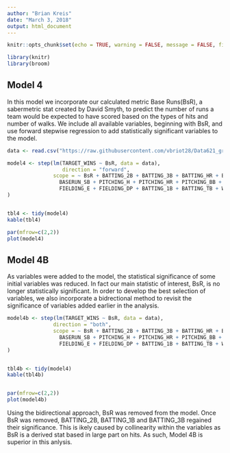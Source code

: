 ```yaml
---
author: "Brian Kreis"
date: "March 3, 2018"
output: html_document
---
```


```r
knitr::opts_chunk$set(echo = TRUE, warning = FALSE, message = FALSE, fig.width=12, fig.height=8)

library(knitr)
library(broom)
```

## Model 4

In this model we incorporate our calculated metric Base Runs(BsR), a sabermetric stat created by David Smyth, to predict the number of runs a team would be expected to have scored based on the types of hits and number of walks. We include all available variables, beginning with BsR, and use forward stepwise regression to add statistically significant variables to the model.




```r

data <- read.csv("https://raw.githubusercontent.com/vbriot28/Data621_group2/master/data_group2_nbc.csv")

model4 <- step(lm(TARGET_WINS ~ BsR, data = data),
                  direction = "forward", 
               scope = ~ BsR + BATTING_2B + BATTING_3B + BATTING_HR + BATTING_BB + BATTING_SO + 
                 BASERUN_SB + PITCHING_H + PITCHING_HR + PITCHING_BB + PITCHING_SO + 
                 FIELDING_E + FIELDING_DP + BATTING_1B + BATTING_TB + WHGP + PITCHING_SO_BB + BATTING_BB_SO 
)


tbl4 <- tidy(model4)
kable(tbl4)

par(mfrow=c(2,2)) 
plot(model4)


```

## Model 4B

As variables were added to the model, the statistical significance of some initial variables was reduced. In fact our main statistic of interest, BsR, is no longer statistically significant. In order to develop the best selection of variables, we also incorporate a bidrectional method to revisit the significance of variables added earlier in the analysis.


```r

model4b <- step(lm(TARGET_WINS ~ BsR, data = data),
               direction = "both", 
               scope = ~ BsR + BATTING_2B + BATTING_3B + BATTING_HR + BATTING_BB + BATTING_SO + 
                 BASERUN_SB + PITCHING_H + PITCHING_HR + PITCHING_BB + PITCHING_SO + 
                 FIELDING_E + FIELDING_DP + BATTING_1B + BATTING_TB + WHGP + PITCHING_SO_BB + BATTING_BB_SO 
)


tbl4b <- tidy(model4)
kable(tbl4b)


par(mfrow=c(2,2)) 
plot(model4b)


```

Using the bidirectional approach, BsR was removed from the model. Once BsR was removed, BATTING_2B, BATTING_1B and BATTING_3B regained their significance. This is ikely caused by collinearity within the variables as BsR is a derived stat based in large part on hits. As such, Model 4B is superior in this anlysis.





